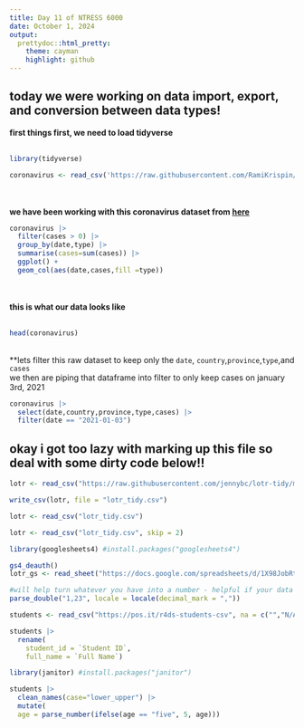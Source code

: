 ```yaml
---
title: Day 11 of NTRESS 6000
date: October 1, 2024
output: 
  prettydoc::html_pretty:
    theme: cayman
    highlight: github
---
```


## today we were working on data import, export, and conversion between data types! 

**first things first, we need to load tidyverse** <br>
<br>
``` r
library(tidyverse)

coronavirus <- read_csv('https://raw.githubusercontent.com/RamiKrispin/coronavirus/master/csv/coronavirus.csv')
```

<br> 
<br> 
**we have been working with this coronavirus dataset from [here](https://github.com/owid/covid-19-data)** <br> 

``` r
coronavirus |> 
  filter(cases > 0) |> 
  group_by(date,type) |> 
  summarise(cases=sum(cases)) |> 
  ggplot() + 
  geom_col(aes(date,cases,fill =type))
```
<br> 
<br> 
**this is what our data looks like** <br> 
<br> 
``` r
head(coronavirus)
```


<br> 
**lets filter this raw dataset to keep only the `date`, `country`,`province`,`type`,and `cases` <br> 
we then are piping that dataframe into filter to only keep cases on january 3rd, 2021 

``` r
coronavirus |> 
  select(date,country,province,type,cases) |> 
  filter(date == "2021-01-03")
```

## okay i got too lazy with marking up this file so deal with some dirty code below!! 

``` r
lotr <- read_csv("https://raw.githubusercontent.com/jennybc/lotr-tidy/master/data/lotr_tidy.csv")
```

``` r
write_csv(lotr, file = "lotr_tidy.csv")

lotr <- read_csv("lotr_tidy.csv")
```


```r
lotr <- read_csv("lotr_tidy.csv", skip = 2)
```



``` r
library(googlesheets4) #install.packages("googlesheets4")

gs4_deauth()
lotr_gs <- read_sheet("https://docs.google.com/spreadsheets/d/1X98JobRtA3JGBFacs_JSjiX-4DPQ0vZYtNl_ozqF6IE/edit#gid=754443596")
```


``` r
#will help turn whatever you have into a number - helpful if your data isnt read as numeric
parse_double("1,23", locale = locale(decimal_mark = ","))
```


``` r
students <- read_csv("https://pos.it/r4ds-students-csv", na = c("","N/A"))
```


``` r
students |> 
  rename(
    student_id = `Student ID`,
    full_name = `Full Name`)
```


``` r
library(janitor) #install.packages("janitor")

students |> 
  clean_names(case="lower_upper") |> 
  mutate(
  age = parse_number(ifelse(age == "five", 5, age)))
```

